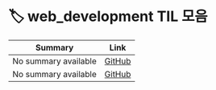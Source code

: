
# 🏷️ web_development TIL 모음

<LabelIcons />

| Summary | Link |
|---------|------|
| No summary available | [GitHub](https://github.com/MinHyeok-lee1/TIL/blob/main/2025/07/05-proxy.md) |
| No summary available | [GitHub](https://github.com/MinHyeok-lee1/TIL/blob/main/2025/07/07-issueSamsungInternet.md) |
